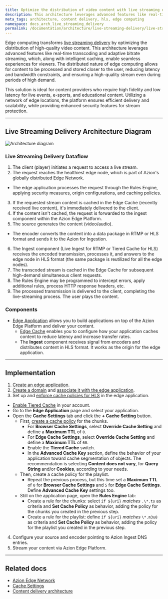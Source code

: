 ```yaml
---
title: Optimize the distribution of video content with live streaming delivery
description: This architecture leverages advanced features like real-time transcoding, adaptive bitrate streaming, and intelligent caching, enabling seamless experiences for viewers.
meta_tags: architecture, content delivery, hls, edge computing
namespace: docs_arch_live_streaming_delivery
permalink: /documentation/architecture/live-streaming-delivery/live-streaming-delivery-with-hls/
---
```


Edge computing transforms [live streaming delivery](https://www.azion.com/en/solutions/live-streaming/) by optimizing the distribution of high-quality video content. This architecture leverages advanced features like real-time transcoding and adaptive bitrate streaming, which, along with intelligent caching, enable seamless experiences for viewers. The distributed nature of edge computing allows for content to be processed and stored closer to the user, reducing latency and bandwidth constraints, and ensuring a high-quality stream even during periods of high demand.

This solution is ideal for content providers who require high fidelity and low latency for live events, e-sports, and educational content. Utilizing a network of edge locations, the platform ensures efficient delivery and scalability, while providing enhanced security features for stream protection.

---

## Live Streaming Delivery Architecture Diagram

![Architecture diagram](/assets/docs/images/uploads/diagram-live-streaming-delivery.png)

### Live Streaming Delivery Dataflow

1. The client (player) initiates a request to access a live stream.
2. The request reaches the healthiest edge node, which is part of Azion's globally distributed Edge Network.
- The edge application processes the request through the Rules Engine, applying security measures, origin configurations, and caching policies.
3. If the requested stream content is cached in the Edge Cache (recently received live content), it's immediately delivered to the client.
4. If the content isn't cached, the request is forwarded to the ingest component within the Azion Edge Platform.
5. The source generates the content (video/audio).
- The encoder converts the content into a data package in RTMP or HLS format and sends it to the Azion for Ingestion.
6. The Ingest component (Live Ingest for RTMP or Tiered Cache for HLS) receives the encoded transmission, processes it, and answers to the edge node in HLS format (the same package is reutilized for all the edge nodes).
7. The transcoded stream is cached in the Edge Cache for subsequent high-demand simultaneous client requests.
8. The Rules Engine may be programmed to intercept errors, apply additional rules, process HTTP response headers, etc.
9. The processed transmission is delivered to the client, completing the live-streaming process. The user plays the content.

### Components

- [Edge Application](/en/documentation/products/build/edge-application/) allows you to build applications on top of the Azion Edge Platform and deliver your content.
  - [Edge Cache](/en/documentation/products/build/edge-application/edge-cache/) enables you to configure how your application caches content to reduce latency and increase transfer rates.
  - The **Ingest** component receives signal from encoders and distributes content in HLS format. It works as the origin for the edge application.

---

## Implementation

1. [Create an edge application](/en/documentation/products/guides/build/build-an-application/).
2. [Create a domain](https://www.azion.com/en/documentation/products/guides/configure-a-domain/#create-a-domain-with-azion) and [associate it with the edge application](/en/documentation/products/guides/configure-a-domain/#link-a-custom-domain-to-your-application).
3. Set up and [enforce cache policies for HLS](/en/documentation/products/build/edge-application/rules-engine/#enforce-hls-cache) in the edge application.
- [Enable Tiered Cache](/en/documentation/products/guides/billing-and-subscriptions/) in your account.
- Go to the **Edge Application** page and select your application.
- Open the **Cache Settings** tab and click the **+ Cache Setting** button.
    - First, [create a cache policy](/en/documentation/products/build/edge-application/cache-settings/) for the chunks.
        - For **Browser Cache Settings**, select **Override Cache Setting** and define a **Maximum TTL** of `0`.
        - For **Edge Cache Settings**, select **Override Cache Setting** and define a **Maximum TTL** of `60`.
        - Enable the **Tiered Cache** switch.
        - In the **Advanced Cache Key** section, define the behavior of your application toward cache segmentation of objects. The recommendation is selecting **Content does not vary**, for **Query String** and/or **Cookies**, according to your needs.
    - Then, create a cache policy for the playlist.
        - Repeat the previous process, but this time set a **Maximum TTL** of `0` for **Browser Cache Settings** and `5` for **Edge Cache Settings**. Define **Advanced Cache Key** settings too.
    - Still on the application page, open the **Rules Engine** tab:
        - Create a rule for the chunks: select `if ${uri}` *matches* `.\*.ts` as criteria and **Set Cache Policy** as behavior, adding the policy for the chunks you created in the previous step.
        - Create a rule for the playlist: define `if ${uri}` *matches* `\*.m3u8` as criteria and **Set Cache Policy** as behavior, adding the policy for the playlist you created in the previous step.
4.  Configure your source and encoder pointing to Azion Ingest DNS entries.
5.  Stream your content via Azion Edge Platform.

---

## Related docs

- [Azion Edge Network](https://www.azion.com/en/products/edge-network/)
- [Cache Settings](/en/documentation/products/build/edge-application/cache-settings/)
- [Content delivery architecture](/en/documentation/architectures/edge-application/content-delivery/)
